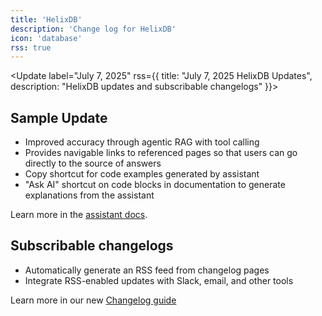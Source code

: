 ```yaml
---
title: 'HelixDB'
description: 'Change log for HelixDB'
icon: 'database'
rss: true
---
```


<Update label="July 7, 2025" rss={{ title: "July 7, 2025 HelixDB Updates", description: "HelixDB updates and subscribable changelogs" }}>
  ## Sample Update

  - Improved accuracy through agentic RAG with tool calling
  - Provides navigable links to referenced pages so that users can go directly to the source of answers
  - Copy shortcut for code examples generated by assistant
  - "Ask AI" shortcut on code blocks in documentation to generate explanations from the assistant

  Learn more in the [assistant docs](/guides/assistant).
  
  ## Subscribable changelogs
  - Automatically generate an RSS feed from changelog pages
  - Integrate RSS-enabled updates with Slack, email, and other tools

  Learn more in our new [Changelog guide](/guides/changelogs)

</Update>